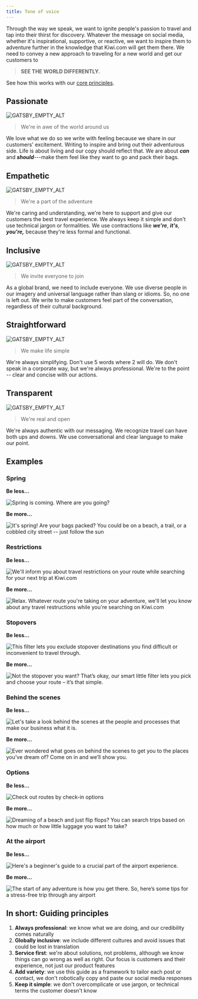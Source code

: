 ```yaml
---
title: Tone of voice
---
```


Through the way we speak,
we want to ignite people's passion to travel and tap into their thirst for discovery.
Whatever the message on social media,
whether it's inspirational, supportive, or reactive,
we want to inspire them to adventure further in the knowledge that Kiwi.com will get them there.
We need to convey a new approach to traveling for a new world and get our customers to

> **SEE THE WORLD DIFFERENTLY.**

See how this works with our [core principles](/for-kiwi/content/voice-tone/).

## Passionate

![GATSBY_EMPTY_ALT](../../../../../images/social-media/passionate.png)

> We're in awe of the world around us

We love what we do so we write with feeling because we share in our customers' excitement.
Writing to inspire and bring out their adventurous side.
Life is about living and our copy should reflect that.
We are about **_can_** and **_should_**---make them feel like they want to go and pack their bags.

## **Empathetic**

![GATSBY_EMPTY_ALT](../../../../../images/social-media/empathetic.png)

> We're a part of the adventure

We're caring and understanding,
we're here to support and give our customers the best travel experience.
We always keep it simple and don't use technical jargon or formalities.
We use contractions like **_we're_**, **_it's_**, **_you're,_**
because they're less formal and functional.

## Inclusive

![GATSBY_EMPTY_ALT](../../../../../images/social-media/inclusive.png)

> We invite everyone to join

As a global brand, we need to include everyone.
We use diverse people in our imagery and universal language rather than slang or idioms.
So, no one is left out.
We write to make customers feel part of the conversation, regardless of their cultural background.

## Straightforward

![GATSBY_EMPTY_ALT](../../../../../images/social-media/straightforward.png)

> We make life simple

We're always simplifying.
Don't use 5 words where 2 will do.
We don't speak in a corporate way, but we're always professional.
We're to the point -- clear and concise with our actions.

## Transparent

![GATSBY_EMPTY_ALT](../../../../../images/social-media/transparent.png)

> We're real and open

We're always authentic with our messaging.
We recognize travel can have both ups and downs.
We use conversational and clear language to make our point.

## Examples

### Spring

**Be less...**

![Spring is coming. Where are you going?](../../../../../images/social-media/spring-dont.png "Lacks passion and excitement. Feels functional and formal.")

**Be more...**

![It's spring! Are your bags packed?
You could be on a beach, a trail, or a cobbled city street --
just follow the sun](../../../../../images/social-media/spring-do.png "Passionate and actionable.")

### Restrictions

**Be less...**

![We'll inform you about travel restrictions on your route
while searching for your next trip at Kiwi.com](../../../../../images/social-media/restrictions-dont.png "Cold. Corporate.")

**Be more...**

![Relax. Whatever route you're taking on your adventure,
we'll let you know about any travel restructions while you're searching on Kiwi.com
](../../../../../images/social-media/restrictions-do.png "Inclusive and transparent.")

### Stopovers

**Be less...**

![This filter lets you exclude stopover destinations you find difficult
or inconvenient to travel through.](../../../../../images/social-media/stopover-dont.png "Functional.
Lacks empathy.")

**Be more...**

![Not the stopover you want?
That’s okay, our smart little filter lets you pick and choose your route – it’s that simple.
](../../../../../images/social-media/stopover-do.png "Empathetic, friendly, warm and authentic.")

### Behind the scenes

**Be less...**

![Let's take a look behind the scenes at the people and processes
that make our business what it is.](../../../../../images/social-media/behind-scenes-dont.png "Cold. Corporate.")

**Be more...**

![Ever wondered what goes on behind the scenes to get you to the places you’ve dream of?
Come on in and we’ll show you.](../../../../../images/social-media/behind-scenes-do.png "Inclusive and transparent.")

### Options

**Be less...**

![Check out routes by check-in options](../../../../../images/social-media/options-dont.png "Functional. Unclear.")

**Be more...**

![Dreaming of a beach and just flip flops?
You can search trips based on how much or how little luggage you want to take?
](../../../../../images/social-media/options-do.png "Real. Passionate. Transparent.")

### At the airport

**Be less...**

![Here's a beginner's guide to a crucial part of the airport experience.
](../../../../../images/social-media/airport-dont.png "Cold. Corporate.")

**Be more...**

![The start of any adventure is how you get there.
So, here’s some tips for a stress-free trip through any airport
](../../../../../images/social-media/airport-do.png "Passionate. Straightforward. Warm.")

## In short: Guiding principles

1.  **Always professional**:
    we know what we are doing, and our credibility comes naturally
2.  **Globally inclusive**:
    we include different cultures
    and avoid issues that could be lost in translation
3.  **Service first**:
    we're about solutions, not problems,
    although we know things can go wrong as well as right.
    Our focus is customers and their experience,
    not just our product features
4.  **Add variety**:
    we use this guide as a framework to tailor each post or contact,
    we don't robotically copy and paste our social media responses
5.  **Keep it simple**:
    we don't overcomplicate
    or use jargon, or technical terms the customer doesn't know
